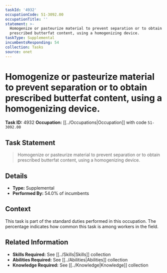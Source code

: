 ```yaml
---
taskId: '4932'
occupationCode: 51-3092.00
occupationTitle: ''
statement: >-
  Homogenize or pasteurize material to prevent separation or to obtain
  prescribed butterfat content, using a homogenizing device.
taskType: Supplemental
incumbentsResponding: 54
collection: Tasks
source: onet
---
```

# Homogenize or pasteurize material to prevent separation or to obtain prescribed butterfat content, using a homogenizing device.

**Task ID:** 4932
**Occupation:** [[../Occupations|Occupation]] with code `51-3092.00`

## Task Statement

> Homogenize or pasteurize material to prevent separation or to obtain prescribed butterfat content, using a homogenizing device.

## Details

- **Type:** Supplemental
- **Performed By:** 54.0% of incumbents

## Context

This task is part of the standard duties performed in this occupation. The percentage indicates how common this task is among workers in the field.

## Related Information

- **Skills Required:** See [[../Skills|Skills]] collection
- **Abilities Required:** See [[../Abilities|Abilities]] collection
- **Knowledge Required:** See [[../Knowledge|Knowledge]] collection
